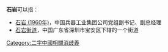 '''石岩'''可以指：
* [[石岩_(1960年)|石岩 (1960年)]]，中国兵器工业集团公司党组副书记、副总经理
* [[石岩街道|石岩街道]]，中国广东省深圳市宝安区下辖的一个街道

{{disambig}}

[[Category:二字中國相關消歧義|Category:二字中國相關消歧義]]